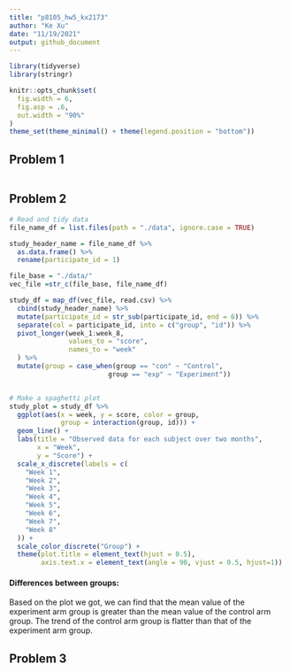 ```yaml
---
title: "p8105_hw5_kx2173"
author: "Ke Xu"
date: "11/19/2021"
output: github_document
---
```


```r
library(tidyverse)
library(stringr)

knitr::opts_chunk$set(
  fig.width = 6,
  fig.asp = .6,
  out.width = "90%"
)
theme_set(theme_minimal() + theme(legend.position = "bottom"))
```

## Problem 1
```r

```


## Problem 2
```r

# Read and tidy data
file_name_df = list.files(path = "./data", ignore.case = TRUE)

study_header_name = file_name_df %>% 
  as.data.frame() %>% 
  rename(participate_id = 1)

file_base = "./data/"
vec_file =str_c(file_base, file_name_df)

study_df = map_df(vec_file, read.csv) %>% 
  cbind(study_header_name) %>% 
  mutate(participate_id = str_sub(participate_id, end = 6)) %>% 
  separate(col = participate_id, into = c("group", "id")) %>% 
  pivot_longer(week_1:week_8,
               values_to = "score",
               names_to = "week"
  ) %>%
  mutate(group = case_when(group == "con" ~ "Control",
                         group == "exp" ~ "Experiment"))


# Make a spaghetti plot
study_plot = study_df %>% 
  ggplot(aes(x = week, y = score, color = group,
             group = interaction(group, id))) +
  geom_line() +
  labs(title = "Observed data for each subject over two months",
       x = "Week",
       y = "Score") +
  scale_x_discrete(labels = c(
    "Week 1",
    "Week 2",
    "Week 3",
    "Week 4",
    "Week 5",
    "Week 6",
    "Week 7",
    "Week 8"
  )) +
  scale_color_discrete("Group") +
  theme(plot.title = element_text(hjust = 0.5),
        axis.text.x = element_text(angle = 90, vjust = 0.5, hjust=1))
```
#### Differences between groups:
Based on the plot we got, we can find that the mean value of the experiment arm group is greater than the mean value of the control arm group. The trend of the control arm group is flatter than that of the experiment arm group.


## Problem 3
```r

```











